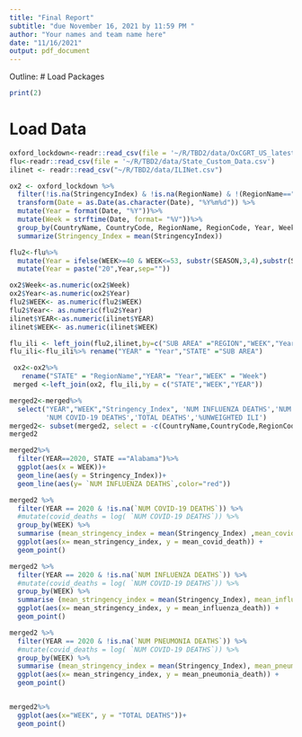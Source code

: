 ```yaml
---
title: "Final Report"
subtitle: "due November 16, 2021 by 11:59 PM "
author: "Your names and team name here"
date: "11/16/2021"
output: pdf_document
---
```

Outline:
# Load Packages


```r
print(2)
```

# Load Data
```r
oxford_lockdown<-readr::read_csv(file = '~/R/TBD2/data/OxCGRT_US_latest.csv')
flu<-readr::read_csv(file = '~/R/TBD2/data/State_Custom_Data.csv')
ilinet <- readr::read_csv("~/R/TBD2/data/ILINet.csv")
```

```r
ox2 <- oxford_lockdown %>%
  filter(!is.na(StringencyIndex) & !is.na(RegionName) & !(RegionName=="")) %>%
  transform(Date = as.Date(as.character(Date), "%Y%m%d")) %>%
  mutate(Year = format(Date, "%Y"))%>%
  mutate(Week = strftime(Date, format= "%V"))%>%
  group_by(CountryName, CountryCode, RegionName, RegionCode, Year, Week) %>%
  summarize(Stringency_Index = mean(StringencyIndex))
```

```r
flu2<-flu%>%
  mutate(Year = ifelse(WEEK>=40 & WEEK<=53, substr(SEASON,3,4),substr(SEASON,6,7)))%>%
  mutate(Year = paste("20",Year,sep=""))
```


```r
ox2$Week<-as.numeric(ox2$Week)
ox2$Year<-as.numeric(ox2$Year)
flu2$WEEK<- as.numeric(flu2$WEEK)
flu2$Year<- as.numeric(flu2$Year)
ilinet$YEAR<-as.numeric(ilinet$YEAR)
ilinet$WEEK<- as.numeric(ilinet$WEEK)
```


```r
flu_ili <- left_join(flu2,ilinet,by=c("SUB AREA" ="REGION","WEEK","Year"="YEAR"))
flu_ili<-flu_ili%>% rename("YEAR" = "Year","STATE" ="SUB AREA")
```

```r
 ox2<-ox2%>%
   rename("STATE" = "RegionName","YEAR"= "Year","WEEK" = "Week")
 merged <-left_join(ox2, flu_ili,by = c("STATE","WEEK","YEAR"))
```

```r
merged2<-merged%>%
  select("YEAR","WEEK","Stringency_Index", 'NUM INFLUENZA DEATHS','NUM PNEUMONIA DEATHS',
         'NUM COVID-19 DEATHS','TOTAL DEATHS','%UNWEIGHTED ILI')
merged2<- subset(merged2, select = -c(CountryName,CountryCode,RegionCode ))
merged2
```

```r
merged2%>%
  filter(YEAR==2020, STATE =="Alabama")%>%
  ggplot(aes(x = WEEK))+
  geom_line(aes(y = Stringency_Index))+
  geom_line(aes(y= `NUM INFLUENZA DEATHS`,color="red"))

```

```r
merged2 %>%
  filter(YEAR == 2020 & !is.na(`NUM COVID-19 DEATHS`)) %>%
  #mutate(covid_deaths = log( `NUM COVID-19 DEATHS`)) %>%
  group_by(WEEK) %>%
  summarise (mean_stringency_index = mean(Stringency_Index) ,mean_covid_death = mean(`NUM COVID-19 DEATHS`))%>%
  ggplot(aes(x= mean_stringency_index, y = mean_covid_death)) +
  geom_point()
```

```r
merged2 %>%
  filter(YEAR == 2020 & !is.na(`NUM INFLUENZA DEATHS`)) %>%
  #mutate(covid_deaths = log( `NUM COVID-19 DEATHS`)) %>%
  group_by(WEEK) %>%
  summarise (mean_stringency_index = mean(Stringency_Index), mean_influenza_death = mean(`NUM INFLUENZA DEATHS`)) %>%
  ggplot(aes(x= mean_stringency_index, y = mean_influenza_death)) +
  geom_point()
```

```r
merged2 %>%
  filter(YEAR == 2020 & !is.na(`NUM PNEUMONIA DEATHS`)) %>%
  #mutate(covid_deaths = log( `NUM COVID-19 DEATHS`)) %>%
  group_by(WEEK) %>%
  summarise (mean_stringency_index = mean(Stringency_Index), mean_pneumonia_death = mean(`NUM PNEUMONIA DEATHS`)) %>%
  ggplot(aes(x= mean_stringency_index, y = mean_pneumonia_death)) +
  geom_point()
```
```r

```

```r
merged2%>%
  ggplot(aes(x="WEEK", y = "TOTAL DEATHS"))+
  geom_point()
```
